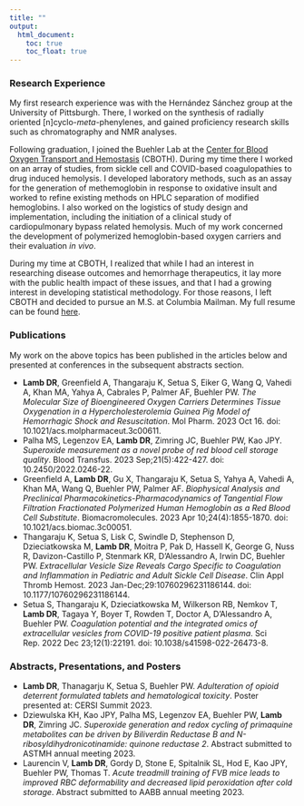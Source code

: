```yaml
---
title: ""
output: 
  html_document:
    toc: true
    toc_float: true
---
```


### Research Experience

My first research experience was with the Hernández Sánchez group at the University of Pittsburgh. There, I worked on the synthesis of radially oriented [n]cyclo-*meta*-phenylenes, and gained proficiency research skills such as chromatography and NMR analyses.

Following graduation, I joined the Buehler Lab at the [Center for Blood Oxygen Transport and Hemostasis](https://www.medschool.umaryland.edu/cboth/) (CBOTH). During my time there I worked on an array of studies, from sickle cell and COVID-based coagulopathies to drug induced hemolysis. I developed laboratory methods, such as an assay for the generation of methemoglobin in response to oxidative insult and worked to refine existing methods on HPLC separation of modified hemoglobins. I also worked on the logistics of study design and implementation, including the initiation of a clinical study of cardiopulmonary bypass related hemolysis. Much of my work concerned the development of polymerized hemoglobin-based oxygen carriers and their evaluation *in vivo*.

During my time at CBOTH, I realized that while I had an interest in researching disease outcomes and hemorrhage therapeutics, it lay more with the public health impact of these issues, and that I had a growing interest in developing statistical methodology. For those reasons, I left CBOTH and decided to pursue an M.S. at Columbia Mailman. My full resume can be found [here](files/Lamb_Resume.pdf).

### Publications

My work on the above topics has been published in the articles below and presented at conferences in the subsequent abstracts section.

-   **Lamb DR**, Greenfield A, Thangaraju K, Setua S, Eiker G, Wang Q, Vahedi A, Khan MA, Yahya A, Cabrales P, Palmer AF, Buehler PW. *The Molecular Size of Bioengineered Oxygen Carriers Determines Tissue Oxygenation in a Hypercholesterolemia Guinea Pig Model of Hemorrhagic Shock and Resuscitation*. Mol Pharm. 2023 Oct 16. doi: 10.1021/acs.molpharmaceut.3c00611.
-   Palha MS, Legenzov EA, **Lamb DR**, Zimring JC, Buehler PW, Kao JPY. *Superoxide measurement as a novel probe of red blood cell storage quality*. Blood Transfus. 2023 Sep;21(5):422-427. doi: 10.2450/2022.0246-22.
-   Greenfield A, **Lamb DR**, Gu X, Thangaraju K, Setua S, Yahya A, Vahedi A, Khan MA, Wang Q, Buehler PW, Palmer AF. *Biophysical Analysis and Preclinical Pharmacokinetics-Pharmacodynamics of Tangential Flow Filtration Fractionated Polymerized Human Hemoglobin as a Red Blood Cell Substitute*. Biomacromolecules. 2023 Apr 10;24(4):1855-1870. doi: 10.1021/acs.biomac.3c00051.
-   Thangaraju K, Setua S, Lisk C, Swindle D, Stephenson D, Dzieciatkowska M, **Lamb DR**, Moitra P, Pak D, Hassell K, George G, Nuss R, Davizon-Castillo P, Stenmark KR, D'Alessandro A, Irwin DC, Buehler PW. *Extracellular Vesicle Size Reveals Cargo Specific to Coagulation and Inflammation in Pediatric and Adult Sickle Cell Disease*. Clin Appl Thromb Hemost. 2023 Jan-Dec;29:10760296231186144. doi: 10.1177/10760296231186144.
-   Setua S, Thangaraju K, Dzieciatkowska M, Wilkerson RB, Nemkov T, **Lamb DR**, Tagaya Y, Boyer T, Rowden T, Doctor A, D'Alessandro A, Buehler PW. *Coagulation potential and the integrated omics of extracellular vesicles from COVID-19 positive patient plasma*. Sci Rep. 2022 Dec 23;12(1):22191. doi: 10.1038/s41598-022-26473-8.

### Abstracts, Presentations, and Posters

-   **Lamb DR**, Thanagarju K, Setua S, Buehler PW. *Adulteration of opioid deterrent formulated tablets and hematological toxicity*. Poster presented at: CERSI Summit 2023.
-   Dziewulska KH, Kao JPY, Palha MS, Legenzov EA, Buehler PW, **Lamb DR**, Zimring JC. *Superoxide generation and redox cycling of primaquine metabolites can be driven by Biliverdin Reductase B and N-ribosyldihydronicotinamide: quinone reductase 2*. Abstract submitted to ASTMH annual meeting 2023.
-   Laurencin V, **Lamb DR**, Gordy D, Stone E, Spitalnik SL, Hod E, Kao JPY, Buehler PW, Thomas T. *Acute treadmill training of FVB mice leads to improved RBC deformability and decreased lipid peroxidation after cold storage*. Abstract submitted to AABB annual meeting 2023.
